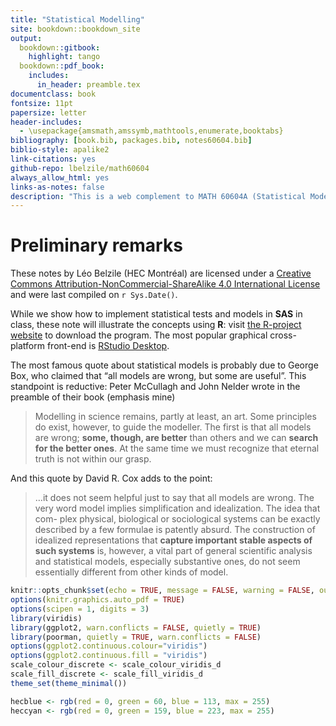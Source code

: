 ```yaml
--- 
title: "Statistical Modelling"
site: bookdown::bookdown_site
output:
  bookdown::gitbook:
    highlight: tango
  bookdown::pdf_book:
    includes:
      in_header: preamble.tex
documentclass: book
fontsize: 11pt
papersize: letter
header-includes:
  - \usepackage{amsmath,amssymb,mathtools,enumerate,booktabs}
bibliography: [book.bib, packages.bib, notes60604.bib]
biblio-style: apalike2
link-citations: yes
github-repo: lbelzile/math60604
always_allow_html: yes
links-as-notes: false
description: "This is a web complement to MATH 60604A (Statistical Modelling), a course given in the M.Sc. in management (Data Science and Business Analytics)  at HEC Montréal."
---
```



# Preliminary remarks {-}

These notes by Léo Belzile (HEC Montréal) are licensed under a [Creative Commons Attribution-NonCommercial-ShareAlike 4.0 International License](http://creativecommons.org/licenses/by-nc-sa/4.0/) and were last compiled on `r Sys.Date()`. 

While we show how to implement statistical tests and models in **SAS** in class, these note will illustrate the concepts using  **R**: visit [the R-project website](https://cran.r-project.org/) to download the program. The most popular graphical cross-platform front-end is [RStudio Desktop](https://www.rstudio.com/products/rstudio/download/).

The most famous quote about statistical models is probably due to George Box, who claimed that "all models are wrong, but some are useful". This standpoint is reductive: Peter McCullagh and John Nelder wrote in the preamble of their book (emphasis mine)

> Modelling in science remains, partly at least, an art. Some principles do exist, however, to guide the modeller. The first is that all models are wrong; **some, though, are better** than others and we can **search for the better ones**. At the same time we must recognize that eternal truth is not within our grasp.

And this quote by David R. Cox adds to the point:

> ...it does not seem helpful just to say that all models are wrong. The very word model implies simplification and idealization. The idea that com-
plex physical, biological or sociological systems can be exactly described
by a few formulae is patently absurd. The construction of idealized representations that **capture important stable aspects of such systems**
is, however, a vital part of general scientific analysis and statistical models, especially substantive ones, do not seem essentially different from
other kinds of model.


\newcommand{\bs}[1]{\boldsymbol{#1}}
\newcommand{\Hmat}{\mathbf{H}}
\newcommand{\Mmat}{\mathbf{M}}
\newcommand{\mX}{\mathbf{X}}
\newcommand{\bX}{{\mathbf{X}}}
\newcommand{\bx}{{\mathbf{x}}}
\newcommand{\by}{{\boldsymbol{y}}}
\newcommand{\bY}{{\boldsymbol{Y}}}
\newcommand{\eps}{\varepsilon}
\newcommand{\beps}{\boldsymbol{\varepsilon}}
\newcommand{\bbeta}{\boldsymbol{\beta}}
\newcommand{\hbb}{\hat{\boldsymbol{\beta}}}
\newcommand{\limni}{\lim_{n \ra \infty}}
\newcommand{\Sp}{\mathscr{S}}
\newcommand{\Hy}{\mathscr{H}}
\newcommand{\E}[2][]{{\mathsf E}_{#1}\left(#2\right)}
\newcommand{\Va}[2][]{{\mathsf{Var}_{#1}}\left(#2\right)}
\newcommand{\I}[1]{{\mathbf 1}_{#1}}



```r
knitr::opts_chunk$set(echo = TRUE, message = FALSE, warning = FALSE, out.width = '70%', fig.align = 'center')
options(knitr.graphics.auto_pdf = TRUE)
options(scipen = 1, digits = 3)
library(viridis)
library(ggplot2, warn.conflicts = FALSE, quietly = TRUE)
library(poorman, quietly = TRUE, warn.conflicts = FALSE)
options(ggplot2.continuous.colour="viridis")
options(ggplot2.continuous.fill = "viridis")
scale_colour_discrete <- scale_colour_viridis_d
scale_fill_discrete <- scale_fill_viridis_d
theme_set(theme_minimal())

hecblue <- rgb(red = 0, green = 60, blue = 113, max = 255)
heccyan <- rgb(red = 0, green = 159, blue = 223, max = 255)
```
